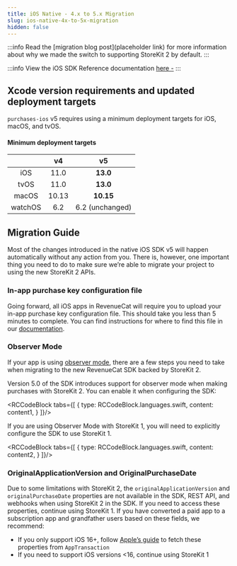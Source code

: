 ```yaml
---
title: iOS Native - 4.x to 5.x Migration
slug: ios-native-4x-to-5x-migration
hidden: false
---
```

:::info
Read the [migration blog post](placeholder link) for more information about why we made the switch to supporting StoreKit 2 by default.
:::

:::info
View the iOS SDK Reference documentation [here -](https://revenuecat-docs.netlify.app/documentation/Revenuecat)
:::

## Xcode version requirements and updated deployment targets
`purchases-ios` v5 requires using a minimum deployment targets for iOS, macOS, and tvOS. 

#### Minimum deployment targets
|  | v4 | v5 |
| :-: | :-: | :-: |
| iOS | 11.0 | **13.0** |
| tvOS | 11.0 | **13.0** |
| macOS | 10.13 | **10.15** |
| watchOS | 6.2 | 6.2 (unchanged) |

## Migration Guide
Most of the changes introduced in the native iOS SDK v5 will happen automatically without any action from you. There is, however, one important thing you need to do to make sure we’re able to migrate your project to using the new StoreKit 2 APIs.

### In-app purchase key configuration file
Going forward, all iOS apps in RevenueCat will require you to upload your in-app purchase key configuration file. This should take you less than 5 minutes to complete. You can find instructions for where to find this file in our [documentation](/docs/service-credentials/itunesconnect-app-specific-shared-secret/in-app-purchase-key-configuration).

### Observer Mode
If your app is using [observer mode](/docs/migrating-to-revenuecat/observer-mode), there are a few steps you need to take when migrating to the new RevenueCat SDK backed by StoreKit 2.

Version 5.0 of the SDK introduces support for observer mode when making purchases with StoreKit 2. You can enable it when configuring the SDK:


<RCCodeBlock tabs={[
    {
        type: RCCodeBlock.languages.swift,
        content: content1,
    }
]}/>

If you are using Observer Mode with StoreKit 1, you will need to explicitly configure the SDK to use StoreKit 1.


<RCCodeBlock tabs={[
    {
        type: RCCodeBlock.languages.swift,
        content: content2,
    }
]}/>

### OriginalApplicationVersion and OriginalPurchaseDate
Due to some limitations with StoreKit 2, the `originalApplicationVersion` and `originalPurchaseDate` properties are not available in the SDK, REST API, and webhooks when using StoreKit 2 in the SDK. If you need to access these properties, continue using StoreKit 1.
If you have converted a paid app to a subscription app and grandfather users based on these fields, we recommend:
- If you only support iOS 16+, follow [Apple’s guide](https://developer.apple.com/documentation/storekit/supporting_business_model_changes_by_using_the_app_transaction) to fetch these properties from `AppTransaction`
- If you need to support iOS versions <16, continue using StoreKit 1
